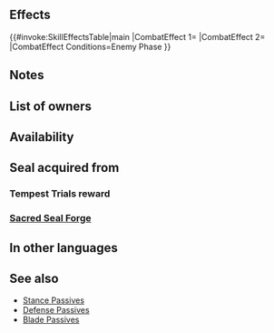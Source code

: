 {{Passive
|type=A
|exclusive=0
|1name=Steady Breath
|1tagid=SID_金剛の呼吸
|1effect=If foe initiates combat, grants Def+4 during combat and Special cooldown charge +1 per attack. (Only highest value applied. Does not stack.)
|1cost=240
|1required=Steady Stance 2
|canUseWeapon={{WeaponList|Close}}
|canUseMove=Infantry,Armored
|properties=random_owner
}}
==Effects==
{{#invoke:SkillEffectsTable|main
|CombatEffect 1={{SkillEffectText|Temporary buffs|Def|4}}
|CombatEffect 2={{SkillEffectText|Accelerate Charge}}
|CombatEffect Conditions=Enemy Phase
}}
==Notes==
{{IfFoeInitiates}}
{{Temporary buffs}}
{{CooldownChargePlus}}
==List of owners==
{{Skill Hero List}}
==Availability==
{{PassiveFocusList}}
{{PassiveDistributionList}}
{{PassiveCombatManualList}}
==Seal acquired from==
===Tempest Trials reward===
{{Tempest Trials seal reward}}
===[[Sacred Seal Forge]]===
{{SealCosts
|seals=Steady Breath
|badgeColor=Verdant
|costs1=20;100;40
}}
==In other languages==
{{OtherLanguages
|japanese=金剛の呼吸
|german=Fester Atem
|spanishEU=Aliento firme
|spanishLA=Soplo firme
|french=Souffle stable
|italian=Soffio deciso
|chineseTW=金剛呼吸
|portuguese=Sopro firme
}}
==See also==
* [[Stance Passives]]
* [[Defense Passives]]
* [[Blade Passives]]
{{Seals Navbox}}
{{Passives Navbox|A}}
